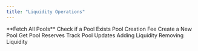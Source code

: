 ```yaml
---
title: "Liquidity Operations"
---
```


<CardGroup cols={2}>
  <Card horizontal={true} href="/v/developer/saucerswap-v1/liquidity-operations/fetch-all-pools">
    **Fetch All Pools**
  </Card>

  <Card horizontal={true} href="/v/developer/saucerswap-v1/liquidity-operations/check-if-a-pool-exists">
    Check if a Pool Exists
  </Card>
</CardGroup>

<CardGroup cols={2}>
  <Card horizontal={true} href="/v/developer/saucerswap-v1/liquidity-operations/pool-creation-fee">
    Pool Creation Fee
  </Card>

  <Card horizontal={true} href="/v/developer/saucerswap-v1/liquidity-operations/create-a-new-pool">
    Create a New Pool
  </Card>
</CardGroup>

<CardGroup cols={2}>
  <Card horizontal={true} href="/v/developer/saucerswap-v1/liquidity-operations/get-pool-reservers">
    Get Pool Reserves
  </Card>

  <Card horizontal={true} href="/v/developer/saucerswap-v1/liquidity-operations/track-pool-updates">
    Track Pool Updates
  </Card>
</CardGroup>

<CardGroup cols={2}>
  <Card horizontal={true} href="/v/developer/saucerswap-v1/liquidity-operations/adding-liquidity">
    Adding Liquidity
  </Card>

  <Card horizontal={true} href="/v/developer/saucerswap-v1/liquidity-operations/removing-liquidity">
    Removing Liquidity
  </Card>
</CardGroup>


